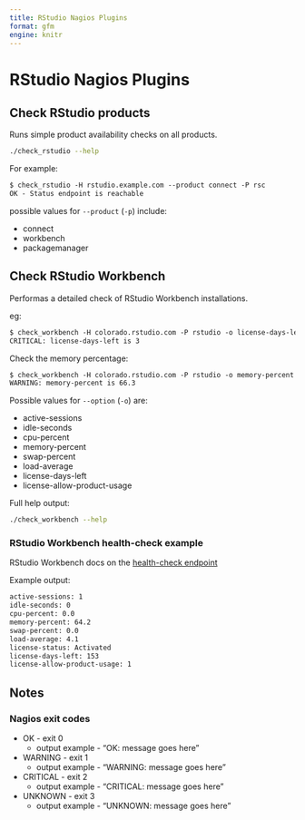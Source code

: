 ```yaml
---
title: RStudio Nagios Plugins
format: gfm
engine: knitr
---
```


# RStudio Nagios Plugins

<!-- DO NOT EDIT README.md - auto-generated from README.qmd -->

## Check RStudio products

Runs simple product availability checks on all products.

```bash
./check_rstudio --help
```

For example:

``` default
$ check_rstudio -H rstudio.example.com --product connect -P rsc
OK - Status endpoint is reachable
```

possible values for `--product` (`-p`) include:

* connect
* workbench
* packagemanager


## Check RStudio Workbench

Performas a detailed check of RStudio Workbench installations.

eg:

``` default
$ check_workbench -H colorado.rstudio.com -P rstudio -o license-days-left -w 30 -c 10
CRITICAL: license-days-left is 3
```

Check the memory percentage:

``` default
$ check_workbench -H colorado.rstudio.com -P rstudio -o memory-percent -w 60 -c 80
WARNING: memory-percent is 66.3
```

Possible values for `--option` (`-o`) are:

* active-sessions
* idle-seconds
* cpu-percent
* memory-percent
* swap-percent
* load-average
* license-days-left
* license-allow-product-usage

Full help output:

```bash
./check_workbench --help
```


### RStudio Workbench health-check example

RStudio Workbench docs on the [health-check
endpoint](https://docs.rstudio.com/ide/server-pro/auditing_and_monitoring/server_health_checks.html)

Example output:

``` default
active-sessions: 1
idle-seconds: 0
cpu-percent: 0.0
memory-percent: 64.2
swap-percent: 0.0
load-average: 4.1
license-status: Activated
license-days-left: 153
license-allow-product-usage: 1
```

## Notes

### Nagios exit codes

-   OK - exit 0
    -   output example - “OK: message goes here”
-   WARNING - exit 1
    -   output example - “WARNING: message goes here”
-   CRITICAL - exit 2
    -   output example - “CRITICAL: message goes here”
-   UNKNOWN - exit 3
    -   output example - “UNKNOWN: message goes here”
